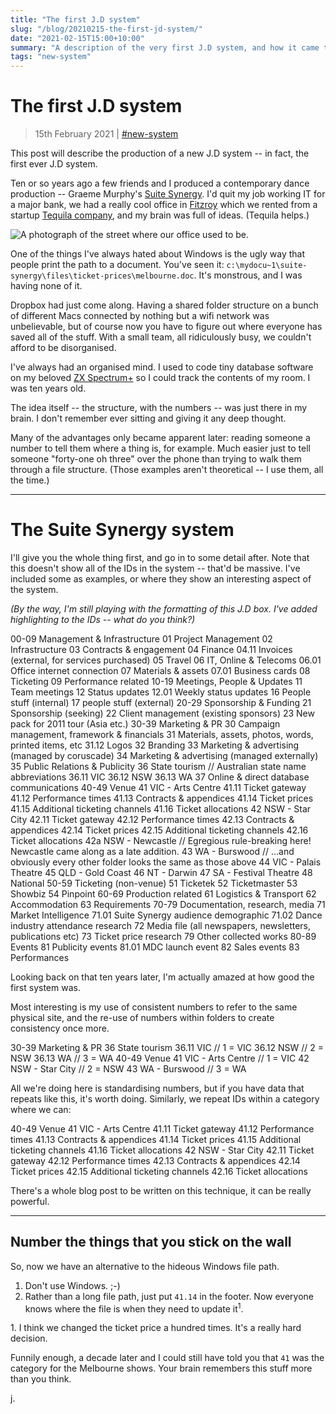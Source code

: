 ```yaml
---
title: "The first J.D system"
slug: "/blog/20210215-the-first-jd-system/"
date: "2021-02-15T15:00+10:00"
summary: "A description of the very first J.D system, and how it came to be."
tags: "new-system"
---
```



# The first J.D system

> 15th February 2021 | [#new-system](/blog/tags/new-system/)

This post will describe the production of a new J.D system -- in fact, the first ever J.D system.

Ten or so years ago a few friends and I produced a contemporary dance production -- Graeme Murphy's [Suite Synergy](https://duckduckgo.com/?q=%22suite+synergy%22+graeme+murphy&ia=web). I'd quit my job working IT for a major bank, we had a really cool office in [Fitzroy](https://duckduckgo.com/?t=ffab&q=fitzroy+melbourne&ia=web) which we rented from a startup [Tequila company](https://tequilatromba.com/product/), and my brain was full of ideas. (Tequila helps.)

<Image
	src={fitzroy_street}
	alt="A photograph of the street where our office used to be."
/>

One of the things I've always hated about Windows is the ugly way that people print the path to a document. You've seen it: <code style="white-space: break-spaces;">c:\mydocu~1\suite-synergy\files\ticket-prices\melbourne.doc</code>. It's monstrous, and I was having none of it.

Dropbox had just come along. Having a shared folder structure on a bunch of different Macs connected by nothing but a wifi network was unbelievable, but of course now you have to figure out where everyone has saved all of the stuff. With a small team, all ridiculously busy, we couldn't afford to be disorganised.

I've always had an organised mind. I used to code tiny database software on my beloved [ZX Spectrum+](https://en.wikipedia.org/wiki/ZX_Spectrum#ZX_Spectrum+) so I could track the contents of my room. I was ten years old.

The idea itself -- the structure, with the numbers -- was just there in my brain. I don't remember ever sitting and giving it any deep thought.

Many of the advantages only became apparent later: reading someone a number to tell them where a thing is, for example. Much easier just to tell someone "forty-one oh three" over the phone than trying to walk them through a file structure. (Those examples aren't theoretical -- I use them, all the time.)

---

# The Suite Synergy system

I'll give you the whole thing first, and go in to some detail after. Note that this doesn't show all of the IDs in the system -- that'd be massive. I've included some as examples, or where they show an interesting aspect of the system.

_(By the way, I'm still playing with the formatting of this J.D box. I've added highlighting to the IDs -- what do you think?)_

<ACIDbox>
	<Area>00-09 Management & Infrastructure</Area>
	<Category>01 Project Management</Category>
	<Category>02 Infrastructure</Category>
	<Category>03 Contracts & engagement</Category>
	<Category>04 Finance</Category>
	<ID>04.11 Invoices (external, for services purchased)</ID>
	<Category>05 Travel</Category>
	<Category>06 IT, Online & Telecoms</Category>
	<ID>06.01 Office internet connection</ID>
	<Category>07 Materials & assets</Category>
	<ID>07.01 Business cards</ID>
	<Category>08 Ticketing</Category>
	<Category>09 Performance related</Category>
	<BlankRow />
	<Area>10-19 Meetings, People & Updates</Area>
	<Category>11 Team meetings</Category>
	<Category>12 Status updates</Category>
	<ID>12.01 Weekly status updates</ID>
	<Category>16 People stuff (internal)</Category>
	<Category>17 people stuff (external)</Category>
	<BlankRow />
	<Area>20-29 Sponsorship & Funding</Area>
	<Category>21 Sponsorship (seeking)</Category>
	<Category>22 Client management (existing sponsors)</Category>
	<Category>23 New pack for 2011 tour (Asia etc.)</Category>
	<BlankRow />
	<Area>30-39 Marketing & PR</Area>
	<Category>30 Campaign management, framework & financials</Category>
	<Category>31 Materials, assets, photos, words, printed items, etc</Category>
	<ID>31.12 Logos</ID>
	<Category>32 Branding</Category>
	<Category>33 Marketing & advertising (managed by coruscade)</Category>
	<Category>34 Marketing & advertising (managed externally)</Category>
	<Category>35 Public Relations & Publicity</Category>
	<Category>36 State tourism</Category>
	<Comment indent={6}>// Australian state name abbreviations</Comment>
	<ID>36.11 VIC</ID>
	<ID>36.12 NSW</ID>
	<ID>36.13 WA</ID>
	<Category>37 Online & direct database communications</Category>
	<BlankRow />
	<Area>40-49 Venue</Area>
	<Category>41 VIC - Arts Centre</Category>
	<ID>41.11 Ticket gateway</ID>
	<ID>41.12 Performance times</ID>
	<ID>41.13 Contracts & appendices</ID>
	<ID>41.14 Ticket prices</ID>
	<ID>41.15 Additional ticketing channels</ID>
	<ID>41.16 Ticket allocations</ID>
	<Category>42 NSW - Star City</Category>
	<ID>42.11 Ticket gateway</ID>
	<ID>42.12 Performance times</ID>
	<ID>42.13 Contracts & appendices</ID>
	<ID>42.14 Ticket prices</ID>
	<ID>42.15 Additional ticketing channels</ID>
	<ID>42.16 Ticket allocations</ID>
	<Category>42a NSW - Newcastle</Category>
	<Comment indent={6}>
		// Egregious rule-breaking here! Newcastle came along as a late addition.
	</Comment>
	<Category>43 WA - Burswood</Category>
	<Comment indent={6}>
		// ...and obviously every other folder looks the same as those above
	</Comment>
	<Category>44 VIC - Palais Theatre</Category>
	<Category>45 QLD - Gold Coast</Category>
	<Category>46 NT - Darwin</Category>
	<Category>47 SA - Festival Theatre</Category>
	<Category>48 National</Category>
	<BlankRow />
	<Area>50-59 Ticketing (non-venue)</Area>
	<Category>51 Ticketek</Category>
	<Category>52 Ticketmaster</Category>
	<Category>53 Showbiz</Category>
	<Category>54 Pinpoint</Category>
	<BlankRow />
	<Area>60-69 Production related</Area>
	<Category>61 Logistics & Transport</Category>
	<Category>62 Accommodation</Category>
	<Category>63 Requirements</Category>
	<BlankRow />
	<Area>70-79 Documentation, research, media</Area>
	<Category>71 Market Intelligence</Category>
	<ID>71.01 Suite Synergy audience demographic</ID>
	<ID>71.02 Dance industry attendance research</ID>
	<Category>
		72 Media file (all newspapers, newsletters, publications etc)
	</Category>
	<Category>73 Ticket price research</Category>
	<Category>79 Other collected works</Category>
	<BlankRow />
	<Area>80-89 Events</Area>
	<Category>81 Publicity events</Category>
	<ID>81.01 MDC launch event</ID>
	<Category>82 Sales events</Category>
	<Category>83 Performances</Category>
</ACIDbox>

Looking back on that ten years later, I'm actually amazed at how good the first system was.

Most interesting is my use of consistent numbers to refer to the same physical site, and the re-use of numbers within folders to create consistency once more.

<ACIDbox>
	<Area>30-39 Marketing & PR</Area>
	<Category>36 State tourism</Category>
	<ID>
		36.11 VIC <Comment indent={7}>// 1 = VIC</Comment>
	</ID>
	<ID>
		36.12 NSW <Comment indent={7}>// 2 = NSW</Comment>
	</ID>
	<ID>
		36.13 WA <Comment indent={8}>// 3 = WA</Comment>
	</ID>
	<BlankRow />
	<Area>40-49 Venue</Area>
	<Category>
		41 VIC - Arts Centre <Comment>// 1 = VIC</Comment>
	</Category>
	<Category>
		42 NSW - Star City <Comment indent={2}>// 2 = NSW</Comment>
	</Category>
	<Category>
		43 WA - Burswood <Comment indent={4}>// 3 = WA</Comment>
	</Category>
</ACIDbox>

All we're doing here is standardising numbers, but if you have data that repeats like this, it's worth doing. Similarly, we repeat IDs within a category where we can:

<ACIDbox>
	<Area>40-49 Venue</Area>
	<Category>41 VIC - Arts Centre</Category>
	<ID>41.11 Ticket gateway</ID>
	<ID>41.12 Performance times</ID>
	<ID>41.13 Contracts & appendices</ID>
	<ID>41.14 Ticket prices</ID>
	<ID>41.15 Additional ticketing channels</ID>
	<ID>41.16 Ticket allocations</ID>
	<Category>42 NSW - Star City</Category>
	<ID>42.11 Ticket gateway</ID>
	<ID>42.12 Performance times</ID>
	<ID>42.13 Contracts & appendices</ID>
	<ID>42.14 Ticket prices</ID>
	<ID>42.15 Additional ticketing channels</ID>
	<ID>42.16 Ticket allocations</ID>
</ACIDbox>

There's a whole blog post to be written on this technique, it can be really powerful.

---

## Number the things that you stick on the wall

So, now we have an alternative to the hideous Windows file path.

1. Don't use Windows. ;-)
2. Rather than a long file path, just put `41.14` in the footer. Now everyone knows where the file is when they need to update it<sup>1</sup>.

<Footnote indent>
	1. I think we changed the ticket price a hundred times. It's a really hard
	decision.
</Footnote>

Funnily enough, a decade later and I could still have told you that `41` was the category for the Melbourne shows. Your brain remembers this stuff more than you think.

j.

